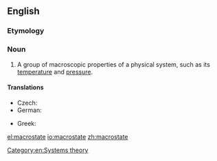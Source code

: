 ==English==
{{wikipedia|Microstate (statistical mechanics)}}

===Etymology===
{{prefix|macro|state|lang=en}}

===Noun===
{{en-noun}}

# {{context|physics|lang=en}} A group of macroscopic properties of a physical system, such as its [[temperature]] and [[pressure]].

====Translations====
{{trans-top|group of properties}}
* Czech: {{t|cs|makrostav|m}}
* German: {{t|de|Makrozustand|m}}
{{trans-mid}}
* Greek: {{t+|el|μακροκατάσταση|f}}
{{trans-bottom}}

[[Category:en:Systems theory]]

[[el:macrostate]]
[[io:macrostate]]
[[zh:macrostate]]